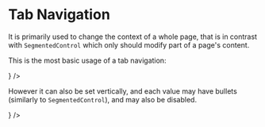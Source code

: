 


# Tab Navigation

It is primarily used to change the context of a whole page, that is in contrast with `SegmentedControl` which only should modify part of a page's content.

This is the most basic usage of a tab navigation:

<Playground component={TabNavigation}>
  <ControlledField component={
    <TabNavigation
      options={[{
        label: 'First choice',
        value: 'first',
      }, {
        label: 'Second choice',
        value: 'second',
      }, {
        label: 'Third',
        value: 'third',
        bullet: 4,
        disabled: true,
      }]} />
  } />
</Playground>

However it can also be set vertically, and each value may have bullets (similarly to `SegmentedControl`), and may also be disabled.

<Playground>
  <div style={{ maxWidth: 300, background: sv.neutralLighter }}>
    <ControlledField component={
      <TabNavigation
        vertical
        options={[{
          label: 'First choice',
          value: 'first',
          bullet: 4,
        }, {
          label: 'Second choice',
          value: 'second',
          bullet: 10,
          disabled: true,
        }, {
          label: 'Third',
          value: 'third',
          bullet: 123,
        }, {
          label: 'Fourth',
          value: 'fourth',
          bullet: 40,
        }]} />
      } />
  </div>
</Playground>
